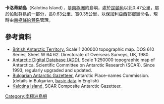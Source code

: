 {{coord|64|18|38|S|63|40|18|W|display=title}}

'''卡洛蒂納島'''（Kalotina Island），是[[南極洲|南極洲]]的島嶼，處於[[昆頓角|昆頓角]]以北0.47公里，屬於[[帕默群島|帕默群島]]的一部分，長0.63公里、寬0.35公里，以[[保加利亞|保加利亞]]西部鄉鎮命名，現時由[[南極條約體系|南極條約體系]]管理。

==參考資料==
* [http://data.aad.gov.au/aadc/mapcat/display_map.cfm?map_id=3217 British Antarctic Territory.]{{Wayback|url=http://data.aad.gov.au/aadc/mapcat/display_map.cfm?map_id=3217 |date=20131110123643 }}  Scale 1:200000 topographic map.  DOS 610 Series, Sheet W 64 62.  Directorate of Overseas Surveys, UK, 1980.
* [http://www.add.scar.org Antarctic Digital Database (ADD).]{{Wayback|url=http://www.add.scar.org/ |date=20170305000653 }} Scale 1:250000 topographic map of Antarctica. Scientific Committee on Antarctic Research (SCAR). Since 1993, regularly upgraded and updated.
* [http://apcbg.org/gazet-bg.doc Bulgarian Antarctic Gazetteer.]{{Wayback|url=http://apcbg.org/gazet-bg.doc |date=20160206203828 }} Antarctic Place-names Commission. (details in Bulgarian, [http://apcbg.org/gazet.htm basic data]{{Wayback|url=http://apcbg.org/gazet.htm |date=20160304071225 }} in English)
* [https://data.aad.gov.au/aadc/gaz/scar/display_name.cfm?gaz_id=137753 Kalotina Island.]{{Wayback|url=https://data.aad.gov.au/aadc/gaz/scar/display_name.cfm?gaz_id=137753 |date=20140329082031 }} SCAR Composite Antarctic Gazetteer.

{{Antarctica-geo-stub}}
[[Category:南極洲島嶼|Category:南極洲島嶼]]